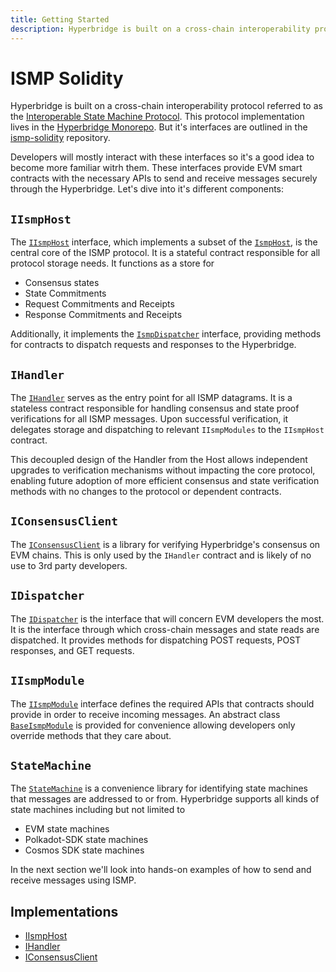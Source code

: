 ```yaml
---
title: Getting Started
description: Hyperbridge is built on a cross-chain interoperability protocol referred to as the [Interoperable State Machine Protocol](/protocol/ismp). This protocol implementation lives in the [Hyperbridge Monorepo](https://github.com/polytope-labs/hyperbridge/tree/main/evm). But it's interfaces are outlined in the [ismp-solidity](https://github.com/polytope-labs/ismp-solidity) repository.
---
```



# ISMP Solidity

Hyperbridge is built on a cross-chain interoperability protocol referred to as the [Interoperable State Machine Protocol](/protocol/ismp). This protocol implementation lives in the [Hyperbridge Monorepo](https://github.com/polytope-labs/hyperbridge/tree/main/evm). But it's interfaces are outlined in the [ismp-solidity](https://github.com/polytope-labs/ismp-solidity) repository.

Developers will mostly interact with these interfaces so it's a good idea to become more familiar witrh them. These interfaces provide EVM smart contracts with the necessary APIs to send and receive messages securely through the Hyperbridge. Let's dive into it's different components:

## `IIsmpHost`

The [`IIsmpHost`](https://github.com/polytope-labs/ismp-solidity/blob/main/interfaces/IIsmpHost.sol#L60) interface, which implements a subset of the [`IsmpHost`](/protocol/ismp/host), is the central core of the ISMP protocol. It is a stateful contract responsible for all protocol storage needs. It functions as a store for 

- Consensus states
- State Commitments
- Request Commitments and Receipts
- Response Commitments and Receipts

Additionally, it implements the [`IsmpDispatcher`](/protocol/ismp/dispatcher) interface, providing methods for contracts to dispatch requests and responses to the Hyperbridge.

## `IHandler`

The [`IHandler`](https://github.com/polytope-labs/ismp-solidity/blob/main/interfaces/IHandler.sol#L25) serves as the entry point for all ISMP datagrams. It is a stateless contract responsible for handling consensus and state proof verifications for all ISMP messages. Upon successful verification, it delegates storage and dispatching to relevant `IIsmpModules` to the `IIsmpHost` contract.

This decoupled design of the Handler from the Host allows independent upgrades to verification mechanisms without impacting the core protocol, enabling future adoption of more efficient consensus and state verification methods with no changes to the protocol or dependent contracts.


## `IConsensusClient`

The [`IConsensusClient`](https://github.com/polytope-labs/ismp-solidity/blob/main/interfaces/IConsensusClient.sol#L46) is a library for verifying Hyperbridge's consensus on EVM chains. This is only used by the `IHandler` contract and is likely of no use to 3rd party developers.


## `IDispatcher`

The [`IDispatcher`](https://github.com/polytope-labs/ismp-solidity/blob/main/interfaces/IDispatcher.sol#L71)
is the interface that will concern EVM developers the most. It is the interface through which cross-chain messages and state reads are dispatched.
It provides methods for dispatching POST requests, POST responses, and GET requests.


## `IIsmpModule`

The [`IIsmpModule`](https://github.com/polytope-labs/ismp-solidity/blob/main/interfaces/IIsmpModule.sol#L42) interface defines the required APIs that contracts should provide in order to receive incoming messages. An abstract class [`BaseIsmpModule`](https://github.com/polytope-labs/ismp-solidity/blob/main/interfaces/IIsmpModule.sol#L83) is provided for convenience allowing developers only override methods that they care about. 


## `StateMachine`

The [`StateMachine`](https://github.com/polytope-labs/ismp-solidity/blob/main/interfaces/StateMachine.sol#L18) is a convenience library for identifying state machines that messages are addressed to or from. Hyperbridge supports all kinds of state machines including but not limited to 

- EVM state machines
- Polkadot-SDK state machines
- Cosmos SDK state machines


In the next section we'll look into hands-on examples of how to send and receive messages using ISMP.


## Implementations

 - [IIsmpHost](https://github.com/polytope-labs/hyperbridge/blob/main/evm/src/hosts/EvmHost.sol#L126)
 - [IHandler](https://github.com/polytope-labs/hyperbridge/blob/main/evm/src/modules/HandlerV1.sol#L57)
 - [IConsensusClient](https://github.com/polytope-labs/hyperbridge/blob/main/evm/src/consensus/SP1Beefy.sol#L31)
